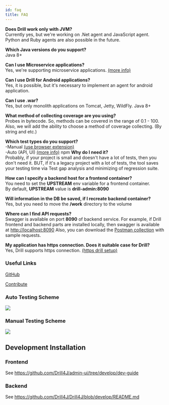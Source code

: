 ```yaml
---
id: faq
title: FAQ
---
```


**Does Drill work only with JVM?**  
Currently yes, but we're working on .Net agent and JavaScript agent. Python and Ruby agents are also possible in the future.

**Which Java versions do you support?**  
Java 8+

**Can I use Microservice applications?**  
Yes, we're supporting microservice applications. [(more info)](installation/microservices)
 
**Can I use Drill for Android applications?**  
Yes, it is possible, but it's necessary to implement an agent for android application.

**Can I use .war?**  
Yes, but only monolith applications on Tomcat, Jetty, WildFly. Java 8+
 
**What method of collecting coverage are you using?**  
Probes in bytecode. So, methods can be covered in the range of 0.1 - 100. 
Also, we will add the ability to choose a method of coverage collecting. (By string and etc.)
 
**Which test types do you support?**  
-Manual [(use browser extension)](installation/extension)  
-Auto (API, UI) [(more info)](installation/autotest-agent)
 npm
**Why do I need it?**  
Probably, if your project is small and doesn't have a lot of tests, then you don't need it. BUT, if it's a legacy project with a lot of tests, the tool saves your testing time via Test gap analysis and minimizing of regression suite.

**How can I specify a backend host for a frontend container?**  
You need to set the **UPSTREAM** env variable for a frontend container.  
By default, **UPSTREAM** value is **drill-admin:8090**  

**Will information in the DB be saved, if I recreate backend container?**  
Yes, but you need to move the **/work** directory to the volume

**Where can I find API requests?**  
Swagger is available on port **8090** of backend service. For example, if  Drill frontend and backend parts are installed locally, then swagger is available at [http://localhost:8090](http://localhost:8090)
Also, you can download the [Postman collection](/assets/files/stable/drill-postman-collection.zip) with sample requests.

**My application has https connection. Does it suitable case for Drill?**   
Yes, Drill supports https connection. [(https drill setup)](/https-drill-setup) 


### Useful Links

[GitHub](https://github.com/Drill4J)

[Contribute](https://contribute.epam.com/products/136)

### Auto Testing Scheme
<Image src="../static/img/auto-testing-diagram.png"/>


### Manual Testing Scheme
<Image src="../static/img/manual-testing-diagram.png"/>

## Development Installation
### Frontend
<p>
See <a href='https://github.com/Drill4J/admin-ui/tree/develop/dev-guide' target="_black">
    https://github.com/Drill4J/admin-ui/tree/develop/dev-guide
    <ExternalLinkIcon/>
</a> 
</p>


### Backend
<p>
See <a href='https://github.com/Drill4J/Drill4J/blob/develop/README.md' target="_black">
    https://github.com/Drill4J/Drill4J/blob/develop/README.md
    <ExternalLinkIcon/>
</a> 
</p>
